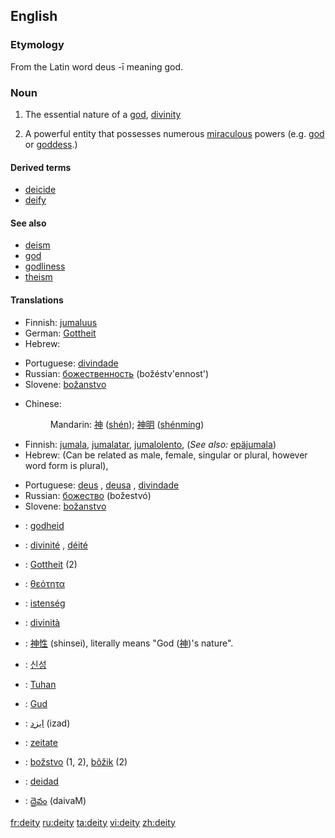 ==English==

===Etymology===
From the Latin word deus -ī meaning god.

===Noun===
{{en-noun-reg-y|deit|y}}

# {{cattag|religion|God}} The essential nature of a [[god]], [[divinity]]
# {{cattag|religion|God}} A powerful entity that possesses numerous [[miraculous]] powers (e.g. [[god]] or [[goddess]].)

====Derived terms====
*[[deicide]]
*[[deify]]

====See also====
*[[deism]]
*[[god]]
*[[godliness]]
*[[theism]]

====Translations====
{{trans-top|the essential nature of a god, divinity}}
*Finnish: [[jumaluus]]
*German: [[Gottheit]] {{f}}
*Hebrew: {{he-translation|אלוהות|elohút}} {{f}}
{{trans-mid}}
*Portuguese: [[divindade]] {{f}}
*Russian: [[божественность]] (božéstv'ennost') {{f}}
*Slovene: [[božanstvo]] {{n}}
{{trans-bottom}}

{{trans-top|a powerful entity that possesses numerous miraculous powers}}
*Chinese:
*:Mandarin: [[神]] ([[shén]]); [[神明]] ([[shénmíng]])
*Finnish: [[jumala]], [[jumalatar]], [[jumalolento]], (''See also:'' [[epäjumala]])
*Hebrew: {{he-translation|אלוהים|Elohím}} (Can be related as male, female, singular or plural, however word form is plural), {{he-translation|אל|él}} {{m}} {{s}}
{{trans-mid}}
*Portuguese: [[deus]] {{m}}, [[deusa]] {{f}}, [[divindade]] {{f}}
*Russian: [[божество]] (božestvó) {{n}}
*Slovene: [[božanstvo]] {{n}}
{{trans-bottom}}

{{rfc-trans}}
{{trans-top|Translations to be checked}}
*{{ttbc|Dutch}}: [[godheid]] {{f}}
*{{ttbc|French}}: [[divinité]] {{f}}, [[déité]] {{f}}
*{{ttbc|German}}: [[Gottheit]] {{f}} (2)
*{{ttbc|Greek}}: [[θεότητα]] {{f}}
*{{ttbc|Hungarian}}: [[istenség]]
*{{ttbc|Italian}}: [[divinità]] {{f}}
*{{ttbc|Japanese}}: [[神性]] (shinsei), literally means "God ([[神]])'s nature".
{{trans-mid}}
*{{ttbc|Korean}}: [[신성]]
*{{ttbc|Malay}}: [[Tuhan]]
*{{ttbc|Norwegian}}: [[Gud]]
*{{ttbc|Persian}}: [[ایزد]] (izad)
*{{ttbc|Romanian}}: [[zeitate]] {{f}}
*{{ttbc|Slovak}}: [[božstvo]] {{n}} (1, 2), [[bôžik]] {{m}} (2)
*{{ttbc|Spanish}}: [[deidad]] {{f}}
*{{ttbc|Telugu}}: [[దైవం]] (daivaM)
{{trans-bottom}}

[[fr:deity]]
[[ru:deity]]
[[ta:deity]]
[[vi:deity]]
[[zh:deity]]